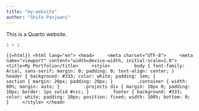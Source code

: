 ```yaml
---
title: "my-website"
author: "Shifa Panjwani"
---
```


This is a Quarto website.

```r
1 + 1
```

```{{=html}}
<html lang="en">
<head>
    <meta charset="UTF-8">
    <meta name="viewport" content="width=device-width, initial-scale=1.0">
    <title>My Portfolio</title>
    <style>
        body { font-family: Arial, sans-serif; margin: 0; padding: 0; text-align: center; }
        header { background: #333; color: white; padding: 1em; }
        section { margin: 20px; padding: 20px; }
        .container { width: 80%; margin: auto; }
        .projects div { margin: 10px 0; padding: 10px; border: 1px solid #ccc; }
        footer { background: #333; color: white; padding: 10px; position: fixed; width: 100%; bottom: 0; }
    </style>
</head>
```
